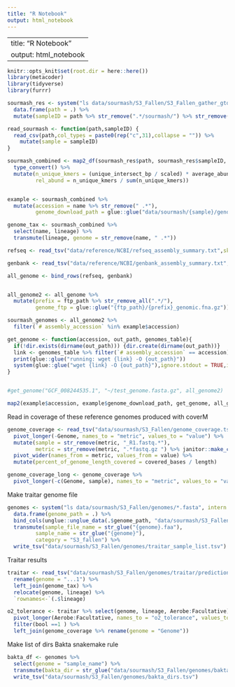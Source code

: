 ```yaml
---
title: "R Notebook"
output: html_notebook
---
```


---
title: "R Notebook"
output: html_notebook
---

```r
knitr::opts_knit$set(root.dir = here::here())
library(metacoder)
library(tidyverse)
library(furrr)
```


```r
sourmash_res <- system("ls data/sourmash/S3_Fallen/S3_Fallen_gather_gtdbrs207_reps.with-lineages.csv", intern = TRUE) %>% 
  data.frame(path = .) %>% 
  mutate(sampleID = path %>% str_remove(".*/sourmash/") %>% str_remove("/.*"))

read_sourmash <- function(path,sampleID) {
  read_csv(path,col_types = paste0(rep("c",31),collapse = "")) %>% 
    mutate(sample = sampleID)
}

sourmash_combined <- map2_df(sourmash_res$path, sourmash_res$sampleID, read_sourmash) %>% 
  type_convert() %>% 
  mutate(n_unique_kmers = (unique_intersect_bp / scaled) * average_abund,
         rel_abund = n_unique_kmers / sum(n_unique_kmers))


example <- sourmash_combined %>% 
  mutate(accession = name %>% str_remove(" .*"),
         genome_download_path = glue::glue("data/sourmash/{sample}/genomes/{accession}.fasta.gz"))

genome_tax <- sourmash_combined %>% 
  select(name, lineage) %>% 
  transmute(lineage, genome = str_remove(name, " .*"))

refseq <- read_tsv("data/reference/NCBI/refseq_assembly_summary.txt",skip = 1)

genbank <- read_tsv("data/reference/NCBI/genbank_assembly_summary.txt", skip = 1)

all_genome <- bind_rows(refseq, genbank)


all_genome2 <- all_genome %>%
  mutate(prefix = ftp_path %>% str_remove_all(".*/"),
         genome_ftp = glue::glue("{ftp_path}/{prefix}_genomic.fna.gz"))

sourmash_genomes <- all_genome2 %>% 
  filter(`# assembly_accession` %in% example$accession) 

get_genome <- function(accession, out_path, genomes_table){
  if(!dir.exists(dirname(out_path))) {dir.create(dirname(out_path))}
  link <- genomes_table %>% filter(`# assembly_accession` == accession) %>% pull("genome_ftp")
  print(glue::glue("running: wget {link} -O {out_path}"))
  system(glue::glue("wget {link} -O {out_path}"),ignore.stdout = TRUE,ignore.stderr = TRUE)
}


#get_genome("GCF_008244535.1", "~/test_genome.fasta.gz", all_genome2)

map2(example$accession, example$genome_download_path, get_genome, all_genome2)

```


Read in coverage of these reference genomes produced with coverM
```r
genome_coverage <- read_tsv("data/sourmash/S3_Fallen/genome_coverage.tsv") %>% 
  pivot_longer(-Genome, names_to = "metric", values_to = "value") %>% 
  mutate(sample = str_remove(metric, "_R1.fastq.*"),
         metric = str_remove(metric, ".*fastq.gz ") %>% janitor::make_clean_names(,allow_dupes = TRUE)) %>% 
  pivot_wider(names_from = metric, values_from = value) %>% 
  mutate(percent_of_genome_length_covered = covered_bases / length)

genome_coverage_long <- genome_coverage %>% 
  pivot_longer(-c(Genome, sample), names_to = "metric", values_to = "value")

```


Make traitar genome file
```r

genomes <- system("ls data/sourmash/S3_Fallen/genomes/*.fasta", intern = TRUE) %>% 
  data.frame(genome_path = .) %>% 
  bind_cols(unglue::unglue_data(.$genome_path, "data/sourmash/S3_Fallen/genomes/{genome}.fasta")) %>% 
  transmute(sample_file_name = str_glue("{genome}.faa"),
         sample_name = str_glue("{genome}"),
         category = "S3_fallen") %>% 
  write_tsv("data/sourmash/S3_Fallen/genomes/traitar_sample_list.tsv")

```

Traitar results
```r
traitar <- read_tsv("data/sourmash/S3_Fallen/genomes/traitar/predictions_majority-vote.txt") %>% 
  rename(genome = "...1") %>% 
  left_join(genome_tax) %>% 
  relocate(genome, lineage) %>% 
  `rownames<-`(.$lineage)

o2_tolerance <- traitar %>% select(genome, lineage, Aerobe:Facultative) %>% 
  pivot_longer(Aerobe:Facultative, names_to = "o2_tolerance", values_to = "bool") %>% 
  filter(bool ==1 ) %>% 
  left_join(genome_coverage %>% rename(genome = "Genome"))

```



Make list of dirs Bakta snakemake rule
```r

bakta_df <- genomes %>% 
  select(genome = "sample_name") %>% 
  transmute(bakta_dir = str_glue("data/sourmash/S3_Fallen/genomes/bakta/{genome}")) %>% 
  write_tsv("data/sourmash/S3_Fallen/genomes/bakta_dirs.tsv")



```




